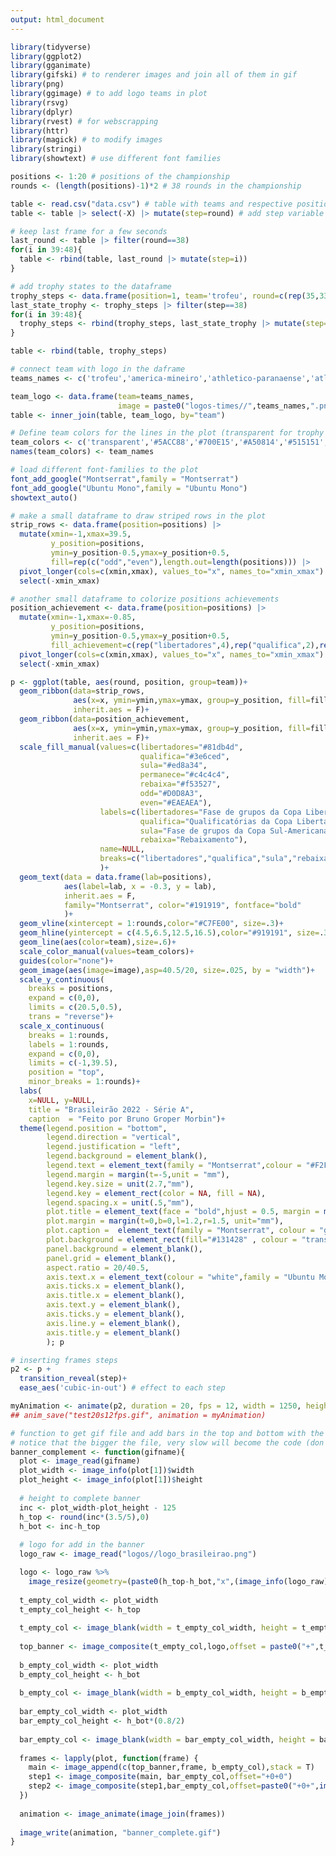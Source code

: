 ---
output: html_document
---

```{r}
library(tidyverse)
library(ggplot2)
library(gganimate)
library(gifski) # to renderer images and join all of them in gif
library(png)
library(ggimage) # to add logo teams in plot
library(rsvg) 
library(dplyr) 
library(rvest) # for webscrapping
library(httr)
library(magick) # to modify images
library(stringi) 
library(showtext) # use different font families
```


```{r}
positions <- 1:20 # positions of the championship
rounds <- (length(positions)-1)*2 # 38 rounds in the championship 

table <- read.csv("data.csv") # table with teams and respective position for each round
table <- table |> select(-X) |> mutate(step=round) # add step variable for gganimate frames

# keep last frame for a few seconds
last_round <- table |> filter(round==38) 
for(i in 39:48){
  table <- rbind(table, last_round |> mutate(step=i))
}

# add trophy states to the dataframe
trophy_steps <- data.frame(position=1, team='trofeu', round=c(rep(35,33),35,36,37,38,39), step=1:38)
last_state_trophy <- trophy_steps |> filter(step==38)
for(i in 39:48){
  trophy_steps <- rbind(trophy_steps, last_state_trophy |> mutate(step=i))
}

table <- rbind(table, trophy_steps)

# connect team with logo in the daframe
teams_names <- c('trofeu','america-mineiro','athletico-paranaense','atletico-goianiense','atletico-mineiro','avai','botafogo','ceara','corinthians','coritiba','cuiaba','flamengo','fluminense','fortaleza','goias','internacional','juventude','palmeiras','red-bull-bragantino','santos','sao-paulo')

team_logo <- data.frame(team=teams_names,
                        image = paste0("logos-times//",teams_names,".png"))
table <- inner_join(table, team_logo, by="team")

# Define team colors for the lines in the plot (transparent for trophy line to don't appears)
team_colors <- c('transparent','#5ACC88','#700E15','#A50814','#515151','#279ECC','#010101','#20221E','#0A0A0A','#0B554F','#FAAB18','#E80A15','#962A3C','#0061AA','#00685B','#E42428','#069247','#025B2C','#D2003C','#AFAFAF','#ED1C24')
names(team_colors) <- team_names
```

```{r}
# load different font-families to the plot
font_add_google("Montserrat",family = "Montserrat")
font_add_google("Ubuntu Mono",family = "Ubuntu Mono")
showtext_auto()
```

```{r}
# make a small dataframe to draw striped rows in the plot
strip_rows <- data.frame(position=positions) |> 
  mutate(xmin=-1,xmax=39.5,
         y_position=positions,
         ymin=y_position-0.5,ymax=y_position+0.5,
         fill=rep(c("odd","even"),length.out=length(positions))) |>
  pivot_longer(cols=c(xmin,xmax), values_to="x", names_to="xmin_xmax") |> 
  select(-xmin_xmax)

# another small dataframe to colorize positions achievements
position_achievement <- data.frame(position=positions) |> 
  mutate(xmin=-1,xmax=-0.85,
         y_position=positions,
         ymin=y_position-0.5,ymax=y_position+0.5,
         fill_achievement=c(rep("libertadores",4),rep("qualifica",2),rep("sula",6),rep("permanece",4),rep("rebaixa",4))) |> 
  pivot_longer(cols=c(xmin,xmax), values_to="x", names_to="xmin_xmax") |> 
  select(-xmin_xmax)
```



```{r, fig.asp=34/42,fig.width="40in"}
p <- ggplot(table, aes(round, position, group=team))+
  geom_ribbon(data=strip_rows,
              aes(x=x, ymin=ymin,ymax=ymax, group=y_position, fill=fill),
              inherit.aes = F)+
  geom_ribbon(data=position_achievement,
              aes(x=x, ymin=ymin,ymax=ymax, group=y_position, fill=fill_achievement),
              inherit.aes = F)+
  scale_fill_manual(values=c(libertadores="#81db4d",
                             qualifica="#3e6ced",
                             sula="#ed8a34",
                             permanece="#c4c4c4",
                             rebaixa="#f53527",
                             odd="#D0D8A3",
                             even="#EAEAEA"),
                    labels=c(libertadores="Fase de grupos da Copa Libertadores",
                             qualifica="Qualificatórias da Copa Libertadores",
                             sula="Fase de grupos da Copa Sul-Americana",
                             rebaixa="Rebaixamento"),
                    name=NULL,
                    breaks=c("libertadores","qualifica","sula","rebaixa")
                    )+
  geom_text(data = data.frame(lab=positions),
            aes(label=lab, x = -0.3, y = lab),
            inherit.aes = F,
            family="Montserrat", color="#191919", fontface="bold"
            )+
  geom_vline(xintercept = 1:rounds,color="#C7FE00", size=.3)+
  geom_hline(yintercept = c(4.5,6.5,12.5,16.5),color="#919191", size=.3)+
  geom_line(aes(color=team),size=.6)+
  scale_color_manual(values=team_colors)+
  guides(color="none")+
  geom_image(aes(image=image),asp=40.5/20, size=.025, by = "width")+
  scale_y_continuous(
    breaks = positions,
    expand = c(0,0),
    limits = c(20.5,0.5),
    trans = "reverse")+
  scale_x_continuous(
    breaks = 1:rounds,
    labels = 1:rounds,
    expand = c(0,0),
    limits = c(-1,39.5),
    position = "top", 
    minor_breaks = 1:rounds)+
  labs(
    x=NULL, y=NULL,
    title = "Brasileirão 2022 - Série A",
    caption  = "Feito por Bruno Groper Morbin")+
  theme(legend.position = "bottom",
        legend.direction = "vertical",
        legend.justification = "left",
        legend.background = element_blank(),
        legend.text = element_text(family = "Montserrat",colour = "#F2F2F2", size=8),
        legend.margin = margin(t=-5,unit = "mm"),
        legend.key.size = unit(2.7,"mm"),
        legend.key = element_rect(color = NA, fill = NA),
        legend.spacing.x = unit(.5,"mm"),
        plot.title = element_text(face = "bold",hjust = 0.5, margin = margin(t=2,b=5, unit = "mm"), family = "Montserrat", colour = "white", size=17),
        plot.margin = margin(t=0,b=0,l=1.2,r=1.5, unit="mm"),
        plot.caption =  element_text(family = "Montserrat", colour = "gray", size=9),
        plot.background = element_rect(fill="#131428" , colour = "transparent"),
        panel.background = element_blank(),
        panel.grid = element_blank(),
        aspect.ratio = 20/40.5,
        axis.text.x = element_text(colour = "white",family = "Ubuntu Mono", size=8.5),
        axis.ticks.x = element_blank(),
        axis.title.x = element_blank(),
        axis.text.y = element_blank(),
        axis.ticks.y = element_blank(),
        axis.line.y = element_blank(),
        axis.title.y = element_blank()
        ); p
```

```{r}
# inserting frames steps
p2 <- p + 
  transition_reveal(step)+
  ease_aes('cubic-in-out') # effect to each step

myAnimation <- animate(p2, duration = 20, fps = 12, width = 1250, height = 865, renderer = gifski_renderer(), res = 200, type = "cairo", bg="#131428")
## anim_save("test20s12fps.gif", animation = myAnimation)
```


```{r}
# function to get gif file and add bars in the top and bottom with the championship information
# notice that the bigger the file, very slow will become the code (don't recommended process thsi function)
banner_complement <- function(gifname){
  plot <- image_read(gifname)
  plot_width <- image_info(plot[1])$width
  plot_height <- image_info(plot[1])$height
  
  # height to complete banner
  inc <- plot_width-plot_height - 125
  h_top <- round(inc*(3.5/5),0)
  h_bot <- inc-h_top
  
  # logo for add in the banner
  logo_raw <- image_read("logos//logo_brasileirao.png")

  logo <- logo_raw %>%
    image_resize(geometry=(paste0(h_top-h_bot,"x",(image_info(logo_raw)$width/image_info(logo_raw)$height)*(h_top-h_bot))))
  
  t_empty_col_width <- plot_width
  t_empty_col_height <- h_top
  
  t_empty_col <- image_blank(width = t_empty_col_width, height = t_empty_col_height,color = "#131428")
  
  top_banner <- image_composite(t_empty_col,logo,offset = paste0("+",t_empty_col_width/2-(image_info(logo)$width/2),"+",t_empty_col_height-image_info(logo)$height))
  
  b_empty_col_width <- plot_width
  b_empty_col_height <- h_bot
  
  b_empty_col <- image_blank(width = b_empty_col_width, height = b_empty_col_height,color = "#131428")
  
  bar_empty_col_width <- plot_width
  bar_empty_col_height <- h_bot*(0.8/2)
  
  bar_empty_col <- image_blank(width = bar_empty_col_width, height = bar_empty_col_height,color = "#C7FE00")
  
  frames <- lapply(plot, function(frame) {
    main <- image_append(c(top_banner,frame, b_empty_col),stack = T)
    step1 <- image_composite(main, bar_empty_col,offset="+0+0")
    step2 <- image_composite(step1,bar_empty_col,offset=paste0("+0+",image_info(step1)$height-image_info(bar_empty_col)$height))
  })
  
  animation <- image_animate(image_join(frames))
  
  image_write(animation, "banner_complete.gif")
}
```



